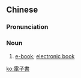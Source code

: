 {{also|电子书}}
==Chinese==
{{zh-forms|s=电子书|type=21}}

===Pronunciation===
{{zh-pron
|m=diànzǐshū
|c=din6 zi2 syu1
|cat=n
}}

===Noun===
{{zh-noun}}

# {{lb|zh|computing}} [[e-book]]; [[electronic book]]

[[ko:電子書]]